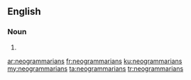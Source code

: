 ==English==

===Noun===
{{head|en|plural}}

# {{plural of|neogrammarian|lang=en}}

[[ar:neogrammarians]]
[[fr:neogrammarians]]
[[ku:neogrammarians]]
[[my:neogrammarians]]
[[ta:neogrammarians]]
[[tr:neogrammarians]]